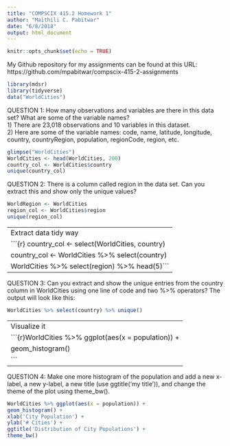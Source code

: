 ```yaml
---
title: "COMPSCIX 415.2 Homework 1"
author: "Maithili C. Pabitwar"
date: "6/8/2018"
output: html_document
---
```


```r
knitr::opts_chunk$set(echo = TRUE)
```

My Github repository for my assignments can be found at this URL: https://github.com/mpabitwar/compscix-415-2-assignments

```r
library(mdsr)
library(tidyverse)
data("WorldCities")
```
QUESTION 1: How many observations and variables are there in this data set? What are some of the variable names?                      
1) There are 23,018 observations and 10 variables in this dataset.  
2) Here are some of the variable names: code, name, latitude, longitude, country, countryRegion, population, regionCode, region, etc.

```r
glimpse("WorldCities")
WorldCities <- head(WorldCities, 200)
country_col <- WorldCities$country
unique(country_col)
```
QUESTION 2: There is a column called region in the data set. Can you extract this and show only the unique values?
```r
WorldRegion <- WorldCities
region_col <- WorldCities$region
unique(region_col)
```
---
Extract data tidy way
```{r} country_col <- select(WorldCities, country)
country_col <- WorldCities %>% select(country)
WorldCities %>% select(region) %>% head(5)```
---

QUESTION 3: Can you extract and show the unique entries from the country column in WorldCities using one line of code and two %>% operators? The output will look like this:
```r
WorldCities %>% select(country) %>% unique()
```
---
Visualize it
```{r}WorldCities %>% ggplot(aes(x = population)) + 
  geom_histogram()
```
---
QUESTION 4: Make one more histogram of the population and add a new x-label, a new y-label, a new title (use ggtitle('my title')), and change the theme of the plot using theme_bw().
```r
WorldCities %>% ggplot(aes(x = population)) + 
geom_histogram() +
xlab('City Population') +
ylab('# Cities') +  
ggtitle('Distribution of City Populations') +
theme_bw()  
```